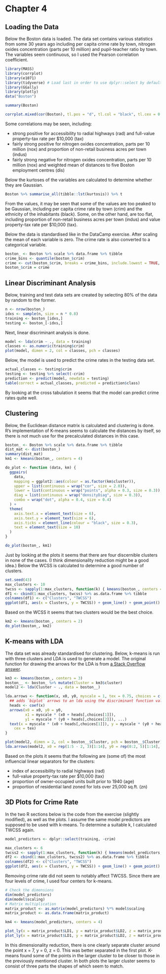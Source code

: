 # Chapter 4

## Loading the Data

Below the Boston data is loaded. The data set contains various statistics from some 30 years ago including per capita crime rate by town, nitrogen oxides concentration (parts per 10 million) and pupil-teacher ratio by town. The variables seem continuous, so I used the Pearson correlation coefficient.

```r
library(MASS)
library(corrplot)
library(e1071)
library(tidyverse) # Load last in order to use dplyr::select by default.
library(GGally)
library(plotly)
data("Boston")

summary(Boston)

corrplot.mixed(cor(Boston), tl.pos = "d", tl.col = "black", tl.cex = 0.6, number.cex = 0.6)
```

Some correlations may be seen, including:

 * strong positive for accessibility to radial highways (rad) and full-value property-tax rate per $10,000 (tax)
 * fairly strong positive for nitrogen oxides concentration, parts per 10 million (nox) and proportion of non-retail business acres per town (indus)
 * fairly strong negative for nitrogen oxides concentration, parts per 10 million (nox) and weighted mean of distances to five Boston employment centres (dis)

Below the kurtoses of the variables are calculated to determine whether they are Gaussian.

```r
Boston %>% summarise_all(tibble::lst(kurtosis)) %>% t
```

From the values, it may be seen that some of the values are too peaked to be Gaussian, including per capita crime rate by town (crim) and the ethnicity of the inhabitants (black). Some, on the other hand, are too flat, including proportion of non-retail business acres per town (indus) and value property-tax rate per $10,000 (tax).

Below the data is standardised like in the DataCamp exercise. After scaling the mean of each variable is zero. The crime rate is also converted to a categorical variable.

```r
boston_ <- Boston %>% scale %>% data.frame %>% tibble
crime_bins <- quantile(boston_$crim)
crime <- cut(boston_$crim, breaks = crime_bins, include.lowest = TRUE, label = c("low", "med_low", "med_high", "high"))
boston_$crim = crime
```

## Linear Discriminant Analysis

Below, training and test data sets are created by selecting 80% of the data by random to the former.

```r
n <- nrow(boston_)
idxs <- sample(n, size = n * 0.8)
training <- boston_[idxs,]
testing <- boston_[-idxs,]
```

Next, linear discriminant analysis is done.

```r
model <- lda(crim ~ ., data = training)
classes <- as.numeric(training$crim)
plot(model, dimen = 2, col = classes, pch = classes)
```

Below, the model is used to predict the crime rates in the testing data set.

```r
actual_classes <- testing$crim
testing <- testing %>% select(-crim)
prediction <- predict(model, newdata = testing)
table(correct = actual_classes, predicted = prediction$class)
```

By looking at the cross tabulation it seems that the model can predict crime rates quite well.

## Clustering

Below, the Euclidean distance matrix is calculated and clustering is done. R’s implementation of K-means seems to calculate the distances by itself, so there is not much use for the precalculated distances in this case.

```r
boston_ <- Boston %>% scale %>% data.frame %>% tibble
dist_mat <- dist(boston_)
summary(dist_mat)
km1 <- kmeans(boston_, centers = 4)

do_plot <- function (data, km) {
  ggpairs(
  	data,
  	mapping = ggplot2::aes(colour = as.factor(km$cluster)),
  	upper = list(continuous = wrap("cor", size = 2.0)),
  	lower = list(continuous = wrap("points", alpha = 0.3, size = 0.3)),
  	diag = list(continuous = wrap("densityDiag", size = 0.3)),
  	combo = wrap("dot", alpha = 0.4, size = 0.4)
  ) +
  theme(
  	axis.text.x = element_text(size = 6),
  	axis.text.y = element_text(size = 6),
  	axis.ticks = element_line(colour = "black", size = 0.3),
  	text = element_text(size = 10)
  )
}

do_plot(boston_, km1)
```

Just by looking at the plots it seems that there are four discernible clusters in none of the cases. (I think dimensionality reduction might be a good idea.) Below the WCSS is calculated to determine a good number of clusters.

```r
set.seed(43)
max_clusters <- 10
twcss <- sapply(1:max_clusters, function(k) { kmeans(boston_, centers = k)$tot.withinss})
df1 <- cbind(1:max_clusters, twcss) %>% as.data.frame %>% tibble
colnames(df1) <- c("Clusters", "TWCSS")
ggplot(df1, aes(x = Clusters, y = TWCSS)) + geom_line() + geom_point() + scale_x_continuous(breaks = 1:max_clusters)
```

Based on the WCSS it seems that two clusters would be the best choice.

```r
km2 <- kmeans(boston_, centers = 2)
do_plot(boston_, km2)
```

## K-means with LDA

The data set was already standardised for clustering. Below, k-means is run with three clusters and LDA is used to generate a model. The original function for drawing the arrows for the LDA is from [a Stack Overflow answer](https://stackoverflow.com/a/17240647/856976).

```r
km3 <- kmeans(boston_, centers = 3)
boston__ <- boston_ %>% mutate(Cluster = km3$cluster)
model2 <- lda(Cluster ~ ., data = boston__)

lda.arrows <- function(x, x0, y0, myscale = 1, tex = 0.75, choices = c(1,2), ...){
  ## adds `biplot` arrows to an lda using the discriminant function values
  heads <- coef(x)
  arrows(x0 = x0, y0 = y0, 
         x1 = myscale * (x0 + heads[,choices[1]]), 
         y1 = myscale * (y0 + heads[,choices[2]]), ...)
  text(x = myscale * (x0 + heads[,choices[1]]), y = myscale * (y0 + heads[,choices[2]]), labels = row.names(heads), 
    cex = tex)
}

plot(model2, dimen = 2, col = boston__$Cluster, pch = boston__$Cluster)
lda.arrows(model2, x0 = rep(1:5 - 2, 3)[1:14], y0 = rep(0:2, 5)[1:14], myscale = 1, length = 0.1)
```

Based on the plots it seems that the following are (some of) the most influencial linear separators for the clusters:

 * index of accessibility to radial highways (rad)
 * full-value property-tax rate per $10,000 (tax)
 * proportion of owner-occupied units built prior to 1940 (age)
 * proportion of residential land zoned for lots over 25,000 sq.ft. (zn)

## 3D Plots for Crime Rate

In the two R sections below is the code from the exercise (slightly modified), as well as the plots. I assume the same model predictors are supposed to be used with k-means. To determine a suitable k, I calculated TWCSS again.

```r
model_predictors <- dplyr::select(training, -crim)

max_clusters <- 6
twcss2 <- sapply(1:max_clusters, function(k) { kmeans(model_predictors, centers = k)$tot.withinss})
df2 <- cbind(1:max_clusters, twcss2) %>% as.data.frame %>% tibble
colnames(df2) <- c("Clusters", "TWCSS")
ggplot(df2, aes(x = Clusters, y = TWCSS)) + geom_line() + geom_point() + scale_x_continuous(breaks = 1:max_clusters)
```

Removing crime rate did not seem to notably affect TWCSS. Since there are four levels of crime, I used four centers for k-means.

```r
# Check the dimensions
dim(model_predictors)
dim(model$scaling)
# Matrix multiplication
matrix_product <- as.matrix(model_predictors) %*% model$scaling
matrix_product <- as.data.frame(matrix_product)

km4 <- kmeans(model_predictors, centers = 4)

plot_ly(x = matrix_product$LD1, y = matrix_product$LD2, z = matrix_product$LD3, type = 'scatter3d', mode = 'markers', size = 0.3, alpha = 0.3, color = training$crim)
plot_ly(x = matrix_product$LD1, y = matrix_product$LD2, z = matrix_product$LD3, type = 'scatter3d', mode = 'markers', size = 0.3, alpha = 0.3, color = as.factor(km4$cluster))
```

In this dimensionality reduction, there is one clearly separate cluster around the point x = 7, y = 0, z = 0. This was better separated in the first plot. K-means found some of the points in the larger cluster to be closer to those in the previously mentioned cluster. In both plots the larger cluster seems to consist of three parts the shapes of which seem to match.
